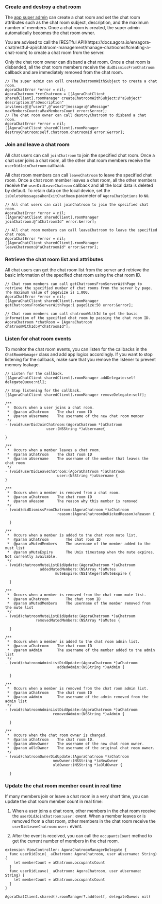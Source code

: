 <PlatformWrapper platform="ios">

### Create and destroy a chat room

The [app super admin](/agora-chat/restful-api/chatroom-management/manage-chatroom-admins) can create a chat room and set the chat room attributes such as the chat room subject, description, and the maximum number of members. Once a chat room is created, the super admin automatically becomes the chat room owner.

<div class="alert note">You are advised to call the [RESTful API](https://docs.agora.io/en/agora-chat/restful-api/chatroom-management/manage-chatrooms#creating-a-chat-room) to create a chat room from the server.</div>

Only the chat room owner can disband a chat room. Once a chat room is disbanded, all the chat room members receive the `didDismissFromChatroom` callback and are immediately removed from the chat room.

```objc
// The super admin can call createChatroomWithSubject to create a chat room.
AgoraChatError *error = nil;
AgoraChatroom *retChatroom = [[AgoraChatClient sharedClient].roomManager createChatroomWithSubject:@"aSubject" description:@"aDescription" invitees:@[@"user1",@"user2"]message:@"aMessage" maxMembersCount:aMaxMembersCount error:&error];
// The chat room owner can call destroyChatroom to disband a chat room.
AgoraChatError *error = nil;
[[AgoraChatClient sharedClient].roomManager destroyChatroom:self.chatroom.chatroomId error:&error];
```


### Join and leave a chat room

All chat users can call `joinChatroom` to join the specified chat room. Once a chat user joins a chat room, all the other chat room members receive the `userDidJoinChatroom` callback.

All chat room members can call `leaveChatroom` to leave the specified chat room. Once a chat room member leaves a chat room, all the other members receive the `userDidLeaveChatroom` callback and all the local data is deleted by default. To retain data on the local device, set the `isDeleteMessagesWhenExitChatRoom` parameter of `AgoraChatOptions` to `NO`.

```objc
// All chat users can call joinChatroom to join the specified chat room.
AgoraChatError *error = nil;
[[AgoraChatClient sharedClient].roomManager joinChatroom:@"aChatroomId" error:&error]; 

// All chat room members can call leaveChatroom to leave the specified chat room.
AgoraChatError *error = nil;
[[AgoraChatClient sharedClient].roomManager leaveChatroom:@"aChatroomId" error:&error];
```


### Retrieve the chat room list and attributes

All chat users can get the chat room list from the server and retrieve the basic information of the specified chat room using the chat room ID.

```objc
// Chat room members can call getChatroomsFromServerWithPage to retrieve the specified number of chat rooms from the server by page. The maximum value of pageSize is 1,000.
AgoraChatError *error = nil;
[[AgoraChatClient sharedClient].roomManager getChatroomsFromServerWithPage:1 pageSize:50 error:&error];
														
// Chat room members can call chatroomWithId to get the basic information of the specified chat room by passing the chat room ID.
AgoraChatroom *chatRoom = [AgoraChatroom chatroomWithId:@"chatroomId"];
```


### Listen for chat room events

To monitor the chat room events, you can listen for the callbacks in the `ChatRoomManager` class and add app logics accordingly. If you want to stop listening for the callback, make sure that you remove the listener to prevent memory leakage.

```objc
// Listen for the callback.
[[AgoraChatClient sharedClient].roomManager addDelegate:self delegateQueue:nil];

// Stop listening for the callback.
[[AgoraChatClient sharedClient].roomManager removeDelegate:self];
```

```objc
/**
 *  Occurs when a user joins a chat room.
 *  @param aChatroom    The chat room ID
 *  @param aUsername    The username of the new chat room member
 */
- (void)userDidJoinChatroom:(AgoraChatroom *)aChatroom
                   user:(NSString *)aUsername{

}

/**
 *  Occurs when a member leaves a chat room.
 *  @param aChatroom    The chat room ID
 *  @param aUsername    The username of the member that leaves the chat room
 */
- (void)userDidLeaveChatroom:(AgoraChatroom *)aChatroom
                        user:(NSString *)aUsername {
}

/**
 *  Occurs when a member is removed from a chat room.
 *  @param aChatroom    The chat room ID
 *  @param aReason      The reason why this member is removed
 */
- (void)didDismissFromChatroom:(AgoraChatroom *)aChatroom
                        reason:(AgoraChatroomBeKickedReason)aReason {
                        
  }

/**
 *  Occurs when a member is added to the chat room mute list.
 *  @param aChatroom        The chat room ID
 *  @param aMutedMembers    The username of the member added to the must list
 *  @param aMuteExpire      The Unix timestamp when the mute expires. Not currently available.
 */
- (void)chatroomMuteListDidUpdate:(AgoraChatroom *)aChatroom
                addedMutedMembers:(NSArray *)aMutes
                       muteExpire:(NSInteger)aMuteExpire {
                        
  }

/**
 *  Occurs when a member is removed from the chat room mute list.
 *  @param aChatroom        The chat room ID
 *  @param aMutedMembers    The username of the member removed from the mute list
 */
- (void)chatroomMuteListDidUpdate:(AgoraChatroom *)aChatroom
              removedMutedMembers:(NSArray *)aMutes {
                        
  }
  
/**
 *  Occurs when a member is added to the chat room admin list.
 *  @param aChatroom    The chat room ID
 *  @param aAdmin       The username of the member added to the admin list
 */
- (void)chatroomAdminListDidUpdate:(AgoraChatroom *)aChatroom
                        addedAdmin:(NSString *)aAdmin {
                        
  }

/**
 *  Occurs when a member is removed from the chat room admin list.
 *  @param aChatroom    The chat room ID
 *  @param aAdmin       The username of the admin removed from the admin list
 */
- (void)chatroomAdminListDidUpdate:(AgoraChatroom *)aChatroom
                      removedAdmin:(NSString *)aAdmin {
                        
  }

/**
 *  Occurs when the chat room owner is changed.
 *  @param aChatroom    The chat room ID.
 *  @param aNewOwner    The username of the new chat room owner.
 *  @param aOldOwner    The username of the original chat room owner.
 */
- (void)chatroomOwnerDidUpdate:(AgoraChatroom *)aChatroom
                      newOwner:(NSString *)aNewOwner
                      oldOwner:(NSString *)aOldOwner {
                        
  }
```

### Update the chat room member count in real time

If many members join or leave a chat room in a very short time, you can update the chat room member count in real time:

1. When a user joins a chat room, other members in the chat room receive the `userDidJoinChatroom:user:` event. When a member leaves or is removed from a chat room, other members in the chat room receive the `userDidLeaveChatroom:user:` event.

2. After the event is received, you can call the `occupantsCount` method to get the current number of members in the chat room.

```objc
extension ViewController: AgoraChatroomManagerDelegate {
  func userDidJoin(_ aChatroom: AgoraChatroom, user aUsername: String) {
    let memberCount = aChatroom.occupantsCount
  }
  func userDidLeave(_ aChatroom: AgoraChatroom, user aUsername: String) {
    let memberCount = aChatroom.occupantsCount
  }
}

AgoraChatClient.shared().roomManager?.add(self, delegateQueue: nil)
```

</PlatformWrapper>